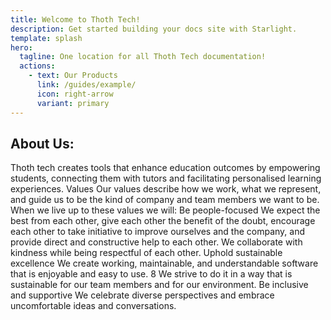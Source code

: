 ```yaml
---
title: Welcome to Thoth Tech!
description: Get started building your docs site with Starlight.
template: splash
hero:
  tagline: One location for all Thoth Tech documentation!
  actions:
    - text: Our Products
      link: /guides/example/
      icon: right-arrow
      variant: primary
---
```



## About Us:

<Card title="What we do">
  Thoth tech creates tools that enhance education outcomes by empowering
  students, connecting them with tutors and facilitating personalised learning
  experiences. Values Our values describe how we work, what we represent, and
  guide us to be the kind of company and team members we want to be. When we
  live up to these values we will: Be people-focused We expect the best from
  each other, give each other the benefit of the doubt, encourage each other to
  take initiative to improve ourselves and the company, and provide direct and
  constructive help to each other. We collaborate with kindness while being
  respectful of each other. Uphold sustainable excellence We create working,
  maintainable, and understandable software that is enjoyable and easy to use. 8
  We strive to do it in a way that is sustainable for our team members and for
  our environment. Be inclusive and supportive We celebrate diverse perspectives
  and embrace uncomfortable ideas and conversations.
</Card>

<CardGrid>
  <LinkCard
    title="Polocies"
    description="Understand what we stand for."
    href="/guides/customization/"
  />
  <LinkCard
    title="Process"
    description="Learn how Thoth Tech functions."
    href="/guides/customization/"
  />
  <LinkCard
    title="News"
    description="View the latest in Thoth Tech news."
    href="/guides/customization/"
  />
  <LinkCard
    title="Leadership"
    description="Meet our team."
    href="/guides/customization/"
  />
</CardGrid>
